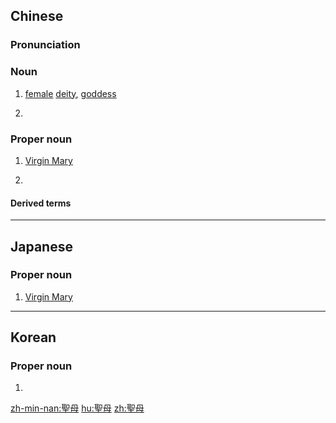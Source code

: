 {{also|圣母}}
==Chinese==
{{zh-forms|s=圣母}}
{{wikipedia|lang=zh}}

===Pronunciation===
{{zh-pron
|m=shèngmǔ
|c=sing3 mou5
|mn=sèng-bó/sèng-bú/sèng-bió
|cat=n,pn
}}

===Noun===
{{zh-noun}}

# [[female]] [[deity]], [[goddess]]
# {{lb|zh|historical}} {{n-g|An honorific title for the mother of an emperor.}}

===Proper noun===
{{zh-proper}}

# {{lb|zh|Roman Catholicism}} [[Virgin Mary]]
# {{lb|zh|historical}} {{n-g|An honorific title for {{w|Wu Zetian}}.}}

====Derived terms====
{{zh-der|聖母瑪利亞|聖母瑪麗亞}}

----

==Japanese==
{{ja-kanjitab|せい|ぼ|yomi=on}}

===Proper noun===
{{ja-pos|せいぼ|proper}}

# [[Virgin Mary]]

----

==Korean==
{{ko-hanjatab}}

===Proper noun===
{{ko-pos|proper noun|hangeul=성모}}

# {{hanja form of|성모|Virgin Mary}}

[[zh-min-nan:聖母]]
[[hu:聖母]]
[[zh:聖母]]